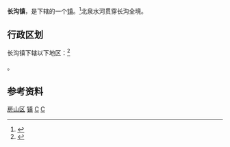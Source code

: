 {{中国乡级行政区
|景观照片文件名 = 长沟中学 - Changgou Middle School - 2011.04 - panoramio.jpg
|景观照片描述 = 长沟中学
|汉语拼音 = 
|其他语言 = 
|其他语言名称 = 
|旧称 = 
|地名出处 = 
|位置图文件名 = 
|位置图描述 = 
|自定义图片= 
|建置时间 = 
|政府驻地 = 
|毗邻 = 
|总面积 = 
|总人口 = 
|总人口年份 = 
|户籍人口 = 
|户籍人口年份 = 
|常住人口 = 
|常住人口年份 = 
|人口密度 = 
|GDP = 
|GDP年份 = 
|邮政编码 = 
|电话区号 = 10
|官方网站 = 
|网站名称 = 
|11/01/11/108/000}}

'''长沟镇'''，是{{PRC admin/fullname|11/01/11/108/000|3}}下辖的一个[[行政建制镇|镇]]。<ref>{{PRC admin/ref sgc|{{PRC admin/parent|11/01/11/108/000}}}}</ref>北泉水河贯穿长沟全境。

== 行政区划 ==

长沟镇下辖以下地区：<ref>{{PRC admin/ref sgc|11/01/11/108/000}}</ref>

{{PRC admin/children|11/01/11/108/000}}。

== 参考资料 ==
{{Reflist|2}}

{{房山区行政区划}}

[[Category:北京市乡镇|房山区]]
[[Category:房山区行政区划|镇]]
[[Category:中国特色小镇|C]]
[[Category:_中国全国重点镇|C]]